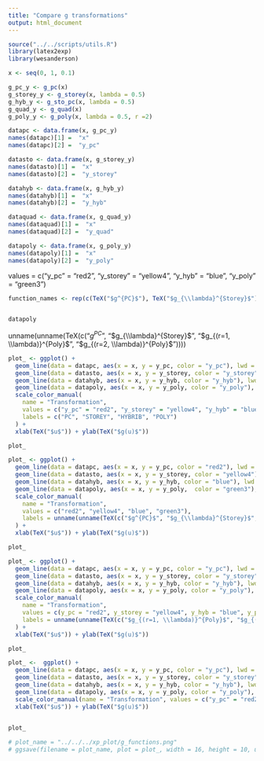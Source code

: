 ```yaml
---
title: "Compare g transformations"
output: html_document
---
```


```r
source("../../scripts/utils.R")
library(latex2exp)
library(wesanderson)
```

```r
x <- seq(0, 1, 0.1)
```

```r
g_pc_y <- g_pc(x)
g_storey_y <- g_storey(x, lambda = 0.5)
g_hyb_y <- g_sto_pc(x, lambda = 0.5)
g_quad_y <- g_quad(x)
g_poly_y <- g_poly(x, lambda = 0.5, r =2)
```

```r
datapc <- data.frame(x, g_pc_y)
names(datapc)[1] =  "x"
names(datapc)[2] =  "y_pc"

datasto <- data.frame(x, g_storey_y)
names(datasto)[1] =  "x"
names(datasto)[2] =  "y_storey"

datahyb <- data.frame(x, g_hyb_y)
names(datahyb)[1] =  "x"
names(datahyb)[2] =  "y_hyb"

dataquad <- data.frame(x, g_quad_y)
names(dataquad)[1] =  "x"
names(dataquad)[2] =  "y_quad"

datapoly <- data.frame(x, g_poly_y)
names(datapoly)[1] =  "x"
names(datapoly)[2] =  "y_poly"

```
values = c("y_pc" = "red2", "y_storey" = "yellow4", "y_hyb" = "blue", "y_poly" = "green3")


```r
function_names <- rep(c(TeX("$g^{PC}$"), TeX("$g_{\\lambda}^{Storey}$"), TeX("$g_{(r=1, \\lambda)}^{Poly}$"), TeX("$g_{(r=2, \\lambda)}^{Poly}$")), each = length(x))
```


```r

```



```r
datapoly
```
unname(unname(TeX(c("$g^{PC}$", "$g_{\\lambda}^{Storey}$", "$g_{(r=1, \\lambda)}^{Poly}$", "$g_{(r=2, \\lambda)}^{Poly}$"))))
```r
plot_ <- ggplot() +
  geom_line(data = datapc, aes(x = x, y = y_pc, color = "y_pc"), lwd = 1) +
  geom_line(data = datasto, aes(x = x, y = y_storey, color = "y_storey"), lwd = 1) +
  geom_line(data = datahyb, aes(x = x, y = y_hyb, color = "y_hyb"), lwd = 1) +
  geom_line(data = datapoly, aes(x = x, y = y_poly, color = "y_poly"), lwd = 1) +
  scale_color_manual(
    name = "Transformation",
    values = c("y_pc" = "red2", "y_storey" = "yellow4", "y_hyb" = "blue", "y_poly" = "green3"),
    labels = c("PC", "STOREY", "HYBRIB", "POLY")
  ) +
  xlab(TeX("$u$")) + ylab(TeX("$g(u)$"))

plot_
```



```r
plot_ <- ggplot() +
  geom_line(data = datapc, aes(x = x, y = y_pc, color = "red2"), lwd = 1) +
  geom_line(data = datasto, aes(x = x, y = y_storey, color = "yellow4"), lwd = 1) +
  geom_line(data = datahyb, aes(x = x, y = y_hyb, color = "blue"), lwd = 1) +
  geom_line(data = datapoly, aes(x = x, y = y_poly,  color = "green3"), lwd = 1) +
  scale_color_manual(
    name = "Transformation",
    values = c("red2", "yellow4", "blue", "green3"),
    labels = unname(unname(TeX(c("$g^{PC}$", "$g_{\\lambda}^{Storey}$", "$g_{(r=1, \\lambda)}^{Poly}$", "$g_{(r=2, \\lambda)}^{Poly}$"))))
  ) +
  xlab(TeX("$u$")) + ylab(TeX("$g(u)$"))

plot_
```



```r
plot_ <- ggplot() +
  geom_line(data = datapc, aes(x = x, y = y_pc, color = "y_pc"), lwd = 1) +
  geom_line(data = datasto, aes(x = x, y = y_storey, color = "y_storey"), lwd = 1) +
  geom_line(data = datahyb, aes(x = x, y = y_hyb, color = "y_hyb"), lwd = 1) +
  geom_line(data = datapoly, aes(x = x, y = y_poly, color = "y_poly"), lwd = 1) +
  scale_color_manual(
    name = "Transformation",
    values = c(y_pc = "red2", y_storey = "yellow4", y_hyb = "blue", y_poly = "green3"),
    labels = unname(unname(TeX(c("$g_{(r=1, \\lambda)}^{Poly}$", "$g_{(r=2, \\lambda)}^{Poly}$"))))
  ) +
  xlab(TeX("$u$")) + ylab(TeX("$g(u)$"))

plot_
```


```r


plot_ <-  ggplot() +
  geom_line(data = datapc, aes(x = x, y = y_pc, color = "y_pc"), lwd = 1) +
  geom_line(data = datasto, aes(x = x, y = y_storey, color = "y_storey"), lwd = 1) +
  geom_line(data = datahyb, aes(x = x, y = y_hyb, color = "y_hyb"), lwd = 1) +
  geom_line(data = datapoly, aes(x = x, y = y_poly, color = "y_poly"), lwd = 1) +
  scale_color_manual(name = "Transformation", values = c("y_pc" = "red2", "y_storey" = "yellow4", "y_hyb" = "blue", "y_poly" = "green3"), labels = unname(unname(TeX(c("$g^{PC}$", "$g_{\\lambda}^{Storey}$", "$g_{(r=1, \\lambda)}^{Poly}$", "$g_{(r=2, \\lambda)}^{Poly}$"))))) +
  xlab(TeX("$u$")) + ylab(TeX("$g(u)$"))
  

plot_
```

```r
# plot_name = "../../../xp_plot/g_functions.png"
# ggsave(filename = plot_name, plot = plot_, width = 16, height = 10, units = "cm")
```

